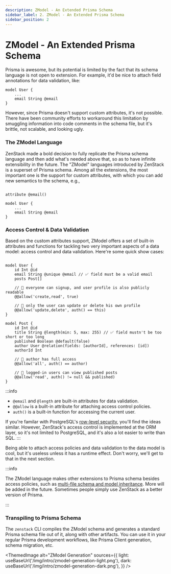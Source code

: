 ```yaml
---
description: ZModel - An Extended Prisma Schema
sidebar_label: 2. ZModel - An Extended Prisma Schema
sidebar_position: 2
---
```



# ZModel - An Extended Prisma Schema

Prisma is awesome, but its potential is limited by the fact that its schema language is not open to extension. For example, it'd be nice to attach field annotations for data validation, like:

```prisma
model User {
    ...
    email String @email
}
```

However, since Prisma doesn't support custom attributes, it's not possible. There have been community efforts to workaround this limitation by smuggling information into code comments in the schema file, but it's brittle, not scalable, and looking ugly.

### The ZModel Language

ZenStack made a bold decision to fully replicate the Prisma schema language and then add what's needed above that, so as to have infinite extensibility in the future. The "ZModel" languages introduced by ZenStack is a superset of Prisma schema. Among all the extensions, the most important one is the support for custom attributes, with which you can add new semantics to the schema, e.g.,

```prisma

attribute @email()

model User {
    ...
    email String @email
}
```

### Access Control & Data Validation

Based on the custom attributes support, ZModel offers a set of built-in attributes and functions for tackling two very important aspects of a data model: access control and data validation. Here're some quick show cases:

```prisma

model User {
    id Int @id
    email String @unique @email // ✅ field must be a valid email
    posts Post[]

    // 🔐 everyone can signup, and user profile is also publicly readable
    @@allow('create,read', true)

    // 🔐 only the user can update or delete his own profile
    @@allow('update,delete', auth() == this)
}

model Post {
    id Int @id
    title String @length(min: 5, max: 255) // ✅ field mustn't be too short or too long
    published Boolean @default(false)
    author User @relation(fields: [authorId], references: [id])
    authorId Int

    // 🔐 author has full access
    @@allow('all', auth() == author)

    // 🔐 logged-in users can view published posts
    @@allow('read', auth() != null && published)
}

```

:::info
- `@email` and `@length` are built-in attributes for data validation.
- `@@allow` is a built-in attribute for attaching access control policies.
- `auth()` is a built-in function for accessing the current user.

If you're familar with PostgreSQL's [row-level security](https://www.postgresql.org/docs/15/ddl-rowsecurity.html), you'll find the ideas similar. However, ZenStack's access control
 is implemented at the ORM layer, so it's not limited to PostgreSQL, and it's also a lot easier to write than SQL.
:::

Being able to attach access policies and data validation to the data model is cool, but it's useless unless it has a runtime effect. Don't worry, we'll get to that in the next section.

:::info

The ZModel language makes other extensions to Prisma schema besides access policies, such as [multi-file schema and model inheritance](/docs/guides/multiple-schema). More will be added in the future. Sometimes people simply use ZenStack as a better version of Prisma.

:::

### Transpiling to Prisma Schema

The `zenstack` CLI compiles the ZModel schema and generates a standard Prisma schema file out of it, along with other artifacts. You can use it in your regular Prisma development workflows, like Prisma Client generation, schema migration, etc.

<ThemedImage
    alt="ZModel Generation"
    sources={{
        light: useBaseUrl('/img/intro/zmodel-generation-light.png'),
        dark: useBaseUrl('/img/intro/zmodel-generation-dark.png'),
    }}
/>
